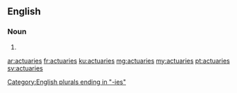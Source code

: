 ==English==

===Noun===
{{head|en}}

# {{plural of|actuary}}

[[Category:English plurals ending in "-ies"]]

[[ar:actuaries]]
[[fr:actuaries]]
[[ku:actuaries]]
[[mg:actuaries]]
[[my:actuaries]]
[[pt:actuaries]]
[[sv:actuaries]]